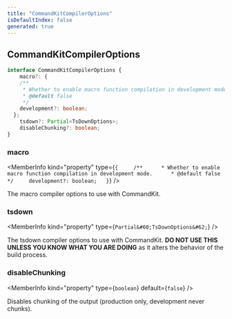 ```yaml
---
title: "CommandKitCompilerOptions"
isDefaultIndex: false
generated: true
---
```



<!-- This file was generated from the CommandKit source. Do not modify. Instead, re-run the "docgen" script -->


## CommandKitCompilerOptions

<GenerationInfo sourceFile="packages/commandkit/src/config/types.ts" sourceLine="5" packageName="commandkit" />



```ts title="Signature"
interface CommandKitCompilerOptions {
    macro?: {
    /**
     * Whether to enable macro function compilation in development mode.
     * @default false
     */
    development?: boolean;
  };
    tsdown?: Partial<TsDownOptions>;
    disableChunking?: boolean;
}
```

<div className="members-wrapper">

### macro

<MemberInfo kind="property" type={`{     /**      * Whether to enable macro function compilation in development mode.      * @default false      */     development?: boolean;   }`}   />

The macro compiler options to use with CommandKit.
### tsdown

<MemberInfo kind="property" type={`Partial&#60;TsDownOptions&#62;`}   />

The tsdown compiler options to use with CommandKit.
**DO NOT USE THIS UNLESS YOU KNOW WHAT YOU ARE DOING** as it alters the behavior of the build process.
### disableChunking

<MemberInfo kind="property" type={`boolean`} default={`false`}   />

Disables chunking of the output (production only, development never chunks).


</div>
